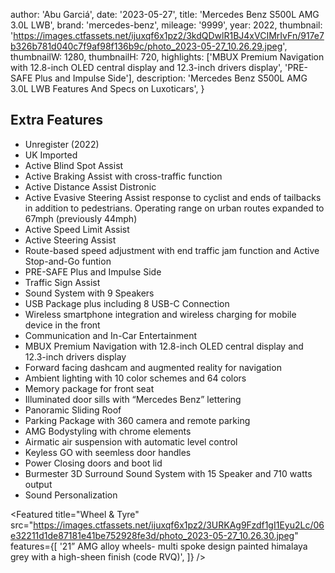 
  author: 'Abu Garciá',
  date: '2023-05-27',
  title: 'Mercedes Benz S500L AMG 3.0L LWB',
  brand: 'mercedes-benz',
  mileage: '9999',
  year: 2022,
  thumbnail: 'https://images.ctfassets.net/ijuxqf6x1pz2/3kdQDwlR1BJ4xVCIMrIvFn/917e7b326b781d040c7f9af98f136b9c/photo_2023-05-27_10.26.29.jpeg',
  thumbnailW: 1280,
  thumbnailH: 720,
  highlights: ['MBUX Premium Navigation with 12.8-inch OLED central display and 12.3-inch drivers display', 'PRE-SAFE Plus and Impulse Side'],
  description:
    'Mercedes Benz S500L AMG 3.0L LWB Features And Specs on Luxoticars',
}


## Extra Features
- Unregister (2022)
- UK Imported
- Active Blind Spot Assist
- Active Braking Assist with cross-traffic function
- Active Distance Assist Distronic 
- Active Evasive Steering Assist response to cyclist and ends of tailbacks in addition to pedestrians. Operating range on urban routes expanded to 67mph (previously 44mph)
- Active Speed Limit Assist
- Active Steering Assist 
- Route-based speed adjustment with end traffic jam function and Active Stop-and-Go funtion
- PRE-SAFE Plus and Impulse Side
- Traffic Sign Assist 
- Sound System with 9 Speakers
- USB Package plus including 8 USB-C Connection
- Wireless smartphone integration and wireless charging for mobile device in the front
- Communication and In-Car Entertainment 
- MBUX Premium Navigation with 12.8-inch OLED central display and 12.3-inch drivers display
- Forward facing dashcam and augmented reality for navigation 
- Ambient lighting with 10 color schemes and 64 colors
- Memory package for front seat
- Illuminated door sills with “Mercedes Benz” lettering
- Panoramic Sliding Roof
- Parking Package with 360 camera and remote parking
- AMG Bodystyling with chrome elements 
- Airmatic air suspension with automatic level control
- Keyless GO with seemless door handles
- Power Closing doors and boot lid
- Burmester 3D Surround Sound System with 15 Speaker and 710 watts output
- Sound Personalization

<Featured
  title="Wheel & Tyre"
  src="https://images.ctfassets.net/ijuxqf6x1pz2/3URKAg9Fzdf1gI1Eyu2Lc/06e32211d1de87181e41be752928fe3d/photo_2023-05-27_10.26.30.jpeg"
  features={[
    '21” AMG alloy wheels- multi spoke design painted himalaya grey with a high-sheen finish (code RVQ)',
  ]}
/>
